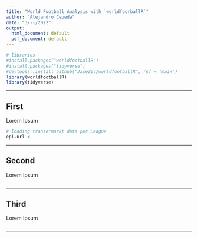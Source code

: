 ```yaml
---
title: "World Football Analysis with `worldfoorballR`"
author: "Alejandro Cepeda"
date: "3/--/2022"
output:
  html_document: default
  pdf_document: default
---
```


```r
# libraries
#install.packages("worldfootballR")
#install.packages("tidyverse")
#devtools::install_github("JaseZiv/worldfootballR", ref = "main")
library(worldfootballR)
library(tidyverse)

```

------------------------------------------------------------------------

## First

Lorem Ipsum

```r
# loading transermarkt data per League
epl.url <- 

```

------------------------------------------------------------------------

## Second

Lorem Ipsum

```r

```

------------------------------------------------------------------------

## Third

Lorem Ipsum

```r

```

------------------------------------------------------------------------
